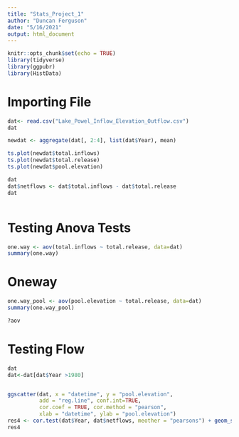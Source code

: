 ```yaml
---
title: "Stats_Project_1"
author: "Duncan Ferguson"
date: "5/16/2021"
output: html_document
---
```


```r
knitr::opts_chunk$set(echo = TRUE)
library(tidyverse)
library(ggpubr)
library(HistData)
```



# Importing File
```r
dat<- read.csv("Lake_Powel_Inflow_Elevation_Outflow.csv")
dat

newdat <- aggregate(dat[, 2:4], list(dat$Year), mean)

ts.plot(newdat$total.inflows)
ts.plot(newdat$total.release)
ts.plot(newdat$pool.elevation)

```

```r
dat
dat$netflows <- dat$total.inflows - dat$total.release
dat



```

# Testing Anova Tests

```r
one.way <- aov(total.inflows ~ total.release, data=dat)
summary(one.way)

```

# Oneway
```r
one.way_pool <- aov(pool.elevation ~ total.release, data=dat)
summary(one.way_pool)
```


```r
?aov

```








# Testing Flow

```r
dat 
dat<-dat[dat$Year >1980]


ggscatter(dat, x = "datetime", y = "pool.elevation",
          add = "reg.line", conf.int=TRUE,
          cor.coef = TRUE, cor.method = "pearson",
          xlab = "datetime", ylab = "pool.elevation")
res4 <- cor.test(dat$Year, dat$netflows, meother = "pearsons") + geom_smooth()
res4



```




